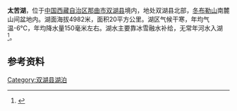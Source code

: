 {{ViewTibetanScript}}
{{Infobox_lake
 |湖泊名稱 =太苦湖
 |湖泊照片 = 
 |湖泊照片標題 = 
 |測深圖 =
 |測深圖標題 =
 |湖泊所在地 = [[中国|中国]][[西藏|西藏]]
 |座標 = {{coord |34|54|N|88|17|E|display=inline,title|scale:500000_type:waterbody_region:CN}}
 |湖泊類別 = [[咸水湖|咸水湖]]
 |流入 =
 |流出 = 
 |集水區面積 =
 |集水區國家 =
 |湖泊長度 =
 |湖泊闊度 =
 |湖泊面積 =20平方公里
 |平均深度 = 
 |最深深度 = 
 |水體體積 = 
 |湖水停留時間 =
 |湖岸線長度 =
 |海拔高度 = 4982米
 |湖中島嶼 =
 |湖邊城鎮 =
}}
{{Location map
 |China Tibet
 |mark=<!--dot-->Blue pog.svg
 |lat_deg=34|lat_min=54|lat_sec =
 |lon_deg=88|lon_min=17|lon_sec =
 |caption=太苦湖在[[西藏|西藏]]的位置。
 |position=right
 |width=350
 |float=right
}}
'''太苦湖'''，位于[[中国|中国]][[西藏自治区|西藏自治区]][[那曲市|那曲市]][[双湖县|双湖县]]境内，地处双湖县北部，[[冬布勒山|冬布勒山]]南麓山间盆地内。湖面海拔4982米，面积20平方公里。湖区气候干寒，年均气温-6℃，年均降水量150毫米左右。湖水主要靠冰雪融水补给，无常年河水入湖<ref>{{cite book zh |author=王苏民 窦鸿身 |title=中国湖泊志 |format=M |edition=1 |location=北京 |publisher=科学出版社 |date=1998|pages=455|id= ISBN 7-03-006706-1}}</ref>。

==参考资料==
{{reflist}}

[[Category:双湖县湖泊|Category:双湖县湖泊]]